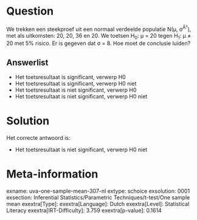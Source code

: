 Question
========

We trekken een steekproef uit een normaal verdeelde populatie N(μ,
σ^Â²^), met als uitkomsten: 20, 20, 36 en 20. We toetsen H~0~: μ = 20
tegen H~1~: μ ≠ 20 met 5% risico. Er is gegeven dat σ = 8. Hoe moet de
conclusie luiden?

Answerlist
----------

* Het toetsresultaat is significant, verwerp H0
* Het toetsresultaat is significant, verwerp H0 niet
* Het toetsresultaat is niet significant, verwerp H0
* Het toetsresultaat is niet significant, verwerp H0 niet

Solution
========

Het correcte antwoord is: 

* Het toetsresultaat is niet significant, verwerp H0 niet

Meta-information
================
exname: uva-one-sample-mean-307-nl
extype: schoice
exsolution: 0001
exsection: Inferential Statistics/Parametric Techniques/t-test/One sample mean
exextra[Type]: 
exextra[Language]: Dutch
exextra[Level]: Statistical Literacy
exextra[IRT-Difficulty]: 3.759
exextra[p-value]: 0.1614
